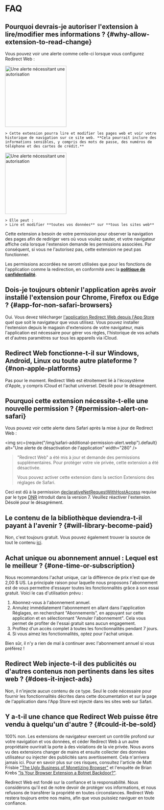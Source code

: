 
# FAQ

## Pourquoi devrais-je autoriser l'extension à lire/modifier mes informations ? {#why-allow-extension-to-read-change}

Vous pouvez voir une alerte comme celle-ci lorsque vous configurez Redirect Web :

<IfBrowserStore stores='appStore'>
    <Image src={PermissionAlertSafari} alt="Une alerte nécessitant une autorisation" width="200" margin="0 0 16px 0" hasShadow />

    > Cette extension pourra lire et modifier les pages web et voir votre historique de navigation sur ce site web. **Cela pourrait inclure des informations sensibles, y compris des mots de passe, des numéros de téléphone et des cartes de crédit.**
</IfBrowserStore>

<IfBrowserStore stores='appStore' includes={false}>
    <Image src={PermissionAlertChrome} alt="Une alerte nécessitant une autorisation" height="200" hasRoundedCorners hasShadow margin="0 0 16px 0" />

    > Elle peut :  
    > Lire et modifier **toutes vos données** sur **tous les sites web**
</IfBrowserStore>

Cette extension a besoin de votre permission pour observer la navigation des pages afin de rediriger vers où vous voulez sauter, et votre navigateur affiche cela lorsque l'extension demande les permissions associées. Par conséquent, si vous ne l'autorisez pas, cette extension ne peut pas fonctionner.

Les permissions accordées ne seront utilisées que pour les fonctions de l'application comme la redirection, en conformité avec la **[politique de confidentialité](/privacy-policy)**.

## Dois-je toujours obtenir l'application après avoir installé l'extension pour Chrome, Firefox ou Edge ? {#app-for-non-safari-browsers}

Oui. Vous devez télécharger [l'application Redirect Web depuis l'App Store](https://apps.apple.com/app/id1571283503) quel que soit le navigateur que vous utilisez. Vous pouvez installer l'extension depuis le magasin d'extensions de votre navigateur, mais l'application est nécessaire pour gérer vos règles, l'historique de vos achats et d'autres paramètres sur tous les appareils via iCloud.

## Redirect Web fonctionne-t-il sur Windows, Android, Linux ou toute autre plateforme ? {#non-apple-platforms}

Pas pour le moment. Redirect Web est étroitement lié à l'écosystème d'Apple, y compris iCloud et l'achat universel. Désolé pour le désagrément.

## Pourquoi cette extension nécessite-t-elle une nouvelle permission ? {#permission-alert-on-safari}

Vous pouvez voir cette alerte dans Safari après la mise à jour de Redirect Web :

<img src={require("/img/safari-additional-permission-alert.webp").default} alt="Une alerte de désactivation de l'application" width="280" />

> "Redirect Web" a été mis à jour et demande des permissions supplémentaires. Pour protéger votre vie privée, cette extension a été désactivée.
>
> Vous pouvez activer cette extension dans la section Extensions des réglages de Safari.

Ceci est dû à la permission [declarativeNetRequestWithHostAccess](https://developer.apple.com/documentation/safariservices/safari_web_extensions/blocking_content_with_your_safari_web_extension) requise par le type [DNR](/rule-settings#type) introduit dans la version 7. Veuillez réactiver l'extension. Désolé pour le désagrément.

## Le contenu de la bibliothèque deviendra-t-il payant à l'avenir ? {#will-library-become-paid}

Non, c'est toujours gratuit. Vous pouvez également trouver la source de tout le contenu [ici](https://github.com/mshibanami/redirect-web/tree/main/library).

## Achat unique ou abonnement annuel : Lequel est le meilleur ? {#one-time-or-subscription}

Nous recommandons l'achat unique, car la différence de prix n'est que de 2,00 $ US.
La principale raison pour laquelle nous proposons l'abonnement est de vous permettre d'essayer toutes les fonctionnalités grâce à son essai gratuit. Voici le cas d'utilisation prévu :

1. Abonnez-vous à l'abonnement annuel.
2. Annulez immédiatement l'abonnement en allant dans l'application Réglages, en recherchant "Abonnements", en appuyant sur cette application et en sélectionnant "Annuler l'abonnement". Cela vous permet de profiter de l'essai gratuit sans aucun engagement.
3. Profitez d'un accès complet à toutes les fonctionnalités pendant 7 jours.
4. Si vous aimez les fonctionnalités, optez pour l'achat unique.

Bien sûr, il n'y a rien de mal à continuer avec l'abonnement annuel si vous préférez !

## Redirect Web injecte-t-il des publicités ou d'autres contenus non pertinents dans les sites web ? {#does-it-inject-ads}

Non, il n'injecte aucun contenu de ce type. Seul le code nécessaire pour fournir les fonctionnalités décrites dans cette documentation et sur la page de l'application dans l'App Store est injecté dans les sites web sur Safari.

## Y a-t-il une chance que Redirect Web puisse être vendu à quelqu'un d'autre ? {#could-it-be-sold}

100% non. Les extensions de navigateur exercent un contrôle profond sur votre navigation et vos données, et céder Redirect Web à un autre propriétaire ouvrirait la porte à des violations de la vie privée. Nous avons vu des extensions changer de mains et ensuite collecter des données utilisateur ou injecter des publicités sans avertissement. Cela n'arrivera jamais ici. Pour en savoir plus sur ces risques, consultez l'article de Matt Frisbie ["The Ugly Business of Monetizing Browser"](https://mattfrisbie.substack.com/p/the-ugly-business-of-monetizing-browser) et l'enquête de Brian Krebs ["Is Your Browser Extension a Botnet Backdoor?"](https://krebsonsecurity.com/2021/03/is-your-browser-extension-a-botnet-backdoor/).

Redirect Web est fondé sur la confiance et la responsabilité. Nous considérons qu'il est de notre devoir de protéger vos informations, et nous refusons de transférer la propriété en toutes circonstances. Redirect Web restera toujours entre nos mains, afin que vous puissiez naviguer en toute confiance.
